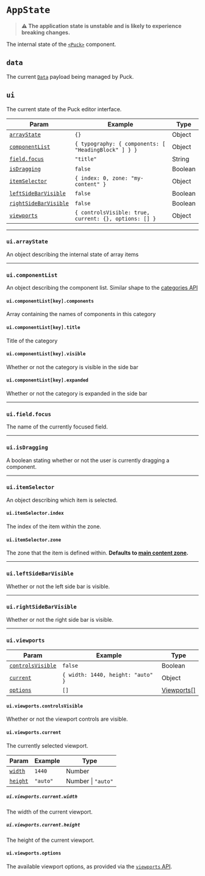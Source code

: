 # `AppState`

> **⚠️ The application state is unstable and is likely to experience breaking changes.**

The internal state of the [`<Puck>`](/docs/api-reference/components/puck) component.

## `data`

The current [`Data`](/docs/api-reference/data) payload being managed by Puck.

## `ui`

The current state of the Puck editor interface.

| Param                                           | Example                                               | Type    |
| ----------------------------------------------- | ----------------------------------------------------- | ------- |
| [`arrayState`](#uiarraystate)                   | `{}`                                                  | Object  |
| [`componentList`](#uicomponentlist)             | `{ typography: { components: [ "HeadingBlock" ] } }`  | Object  |
| [`field.focus`](#fieldfocus)                    | `"title"`                                             | String  |
| [`isDragging`](#isdragging)                     | `false`                                               | Boolean |
| [`itemSelector`](#uiitemselector)               | `{ index: 0, zone: "my-content" }`                    | Object  |
| [`leftSideBarVisible`](#uileftsidebarvisible)   | `false`                                               | Boolean |
| [`rightSideBarVisible`](#uirightsidebarvisible) | `false`                                               | Boolean |
| [`viewports`](#uiviewports)                     | `{ controlsVisible: true, current: {}, options: [] }` | Object  |

---

### `ui.arrayState`

An object describing the internal state of array items

---

### `ui.componentList`

An object describing the component list. Similar shape to the [categories API](/docs/api-reference/configuration/config#categories)

#### `ui.componentList[key].components`

Array containing the names of components in this category

#### `ui.componentList[key].title`

Title of the category

#### `ui.componentList[key].visible`

Whether or not the category is visible in the side bar

#### `ui.componentList[key].expanded`

Whether or not the category is expanded in the side bar

---

### `ui.field.focus`

The name of the currently focused field.

---

### `ui.isDragging`

A boolean stating whether or not the user is currently dragging a component.

---

### `ui.itemSelector`

An object describing which item is selected.

#### `ui.itemSelector.index`

The index of the item within the zone.

#### `ui.itemSelector.zone`

The zone that the item is defined within. **Defaults to [main content zone](/docs/api-reference/data#content).**

---

### `ui.leftSideBarVisible`

Whether or not the left side bar is visible.

---

### `ui.rightSideBarVisible`

Whether or not the right side bar is visible.

---

### `ui.viewports`

| Param                                            | Example                           | Type                                                                 |
| ------------------------------------------------ | --------------------------------- | -------------------------------------------------------------------- |
| [`controlsVisible`](#uiviewportscontrolsvisible) | `false`                           | Boolean                                                              |
| [`current`](#uiviewportscurrent)                 | `{ width: 1440, height: "auto" }` | Object                                                               |
| [`options`](#uiviewportsoptions)                 | `[]`                              | [Viewports\[\]](/docs/api-reference/components/puck#viewport-params) |

#### `ui.viewports.controlsVisible`

Whether or not the viewport controls are visible.

#### `ui.viewports.current`

The currently selected viewport.

| Param                                 | Example  | Type               |
| ------------------------------------- | -------- | ------------------ |
| [`width`](#uiviewportscurrentwidth)   | `1440`   | Number             |
| [`height`](#uiviewportscurrentheight) | `"auto"` | Number \| `"auto"` |

##### `ui.viewports.current.width`

The width of the current viewport.

##### `ui.viewports.current.height`

The height of the current viewport.

#### `ui.viewports.options`

The available viewport options, as provided via the [`viewports` API](/docs/api-reference/components/puck#viewports).

